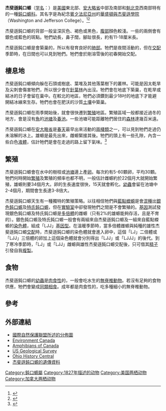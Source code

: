 {{Speciesbox
| name = 杰斐遜鈍口螈
| image = Ambystoma jeffersonianum.jpg
| image_width = 250px
| status = VU
| status_system = IUCN3.1
| trend = stable
| status_ref = <ref name=iucn>{{IUCN2009|assessors=Geoffrey Hammerson|year=2004|title=Ambystoma jeffersonianum|id=59059|downloaded=2009-09-11}}</ref>
| genus = Ambystoma
| species = jeffersonianum
| authority = Green, 1827
}}

'''杰斐遜鈍口螈'''（[[学名|学名]]：''{{lang|la|Ambystoma jeffersonianum}}''）是[[美國|美國]]東北部、[[安大略省|安大略省]]中部及南部和[[魁北克|魁北克]]西南部特有的一種[[鈍口螈科|鈍口螈科]]。其名字是為紀念[[賓夕法尼亞州|賓夕法尼亞州]]的[[華盛頓與杰斐遜學院|華盛頓與杰斐遜學院]]（Washington and Jefferson College）。<ref>{{cite web|title=Jefferson Salamander|work=ODNR Division of Wildlife - A to Z Species Guide|publisher=Ohio Department of Natural Resources|url=http://www.dnr.state.oh.us/Home/species_a_to_z/SpeciesGuideIndex/jeffersonsalamander/tabid/6663/Default.aspx|access-date=2009-09-11|archive-date=2014-01-21|archive-url=https://web.archive.org/web/20140121134036/http://www.dnr.state.oh.us/Home/species_a_to_z/SpeciesGuideIndex/jeffersonsalamander/tabid/6663/Default.aspx|dead-url=no}}</ref><ref>{{cite web|title=Jefferson's Salamander|work=Ohio History Central|publisher=Ohio Historical Society|date=2009|url=http://www.ohiohistorycentral.org/entry.php?rec=1032|access-date=2009-09-11|archive-date=2006-06-13|archive-url=https://web.archive.org/web/20060613190600/http://ohiohistorycentral.org/entry.php?rec=1032|dead-url=no}}</ref>

杰斐遜鈍口螈的背部一般呈深灰色、褐色或黑色，[[腹部|腹部]]顏色較淺。一些的兩側會有銀色或藍色的斑點。牠們幼長，鼻子闊，腳趾很長，約有11-18厘米長。

杰斐遜鈍口螈是會築巢的，所以有發育良好的[[肺部|肺部]]。牠們是夜間活動的，但在[[交配|交配]]季節時，在日間也可以見到牠們。牠們會於剛溶雪後的初春開始交配。

==棲息地==
杰斐遜鈍口螈傾向躲在石頭或樹底、葉堆及其他落葉樹下的叢林。可能是因太乾旱及尖刺會傷害牠們，所以很少會在[[針葉林|針葉林]]內出沒。牠們會在地底下築巢，在乾旱或結冰的日子會留在巢中。在較北的地區，牠們必須鑽到最少18吋的地底下才能避開結冰線來生存。牠們也會在肥沃的沙質[[土壤|土壤]]中築巢。

杰斐遜鈍口螈在雨季開始後，就會很快遷到[[繁殖|繁殖]]地區。繁殖區域一般都接近過冬的地方，會是沒有[[魚|魚]]的[[池塘|池塘]]及[[春池|春池]]。一些池塘可能距離牠們居住的[[森林|森林]]達幾百米遠。

杰斐遜鈍口螈在[[安大略省|安大略省]]是[[春天|春天]]最早出來活動的[[兩棲類|兩棲類]]之一，可以見到牠們走過仍未溶解的冰上。雄螈是最先出來，雌螈緊接其後。牠們的頭上有一些孔隙，內含一些白色[[液體|液體]]，估計牠們是會在走過的路上留下氣味。<ref name=jaeger1993>{{Cite journal en|title=Salamander Homing Behavior and Territorial Pheromones: Alternative Hypotheses|author=Robert G. Jaeger, Deborah Fortune, Gary Hill, Amy Palen and George Risher|url=http://links.jstor.org/sici?sici=0022-1511(199306)27%3A2%3C236%3ASHBATP%3E2.0.CO%3B2-M|journal=Journal of Herpetology|volume=27|issue=2|pages=236-9|date=Jun 1993}}</ref>

==繁殖==
杰斐遜鈍口螈會在水中的樹枝或[[池塘|池塘]]邊上產[[卵|卵]]。每次約有5-60顆卵，平均30顆。牠們何時開始[[繁殖|繁殖]]及繁殖的頻率也都不明，一般估計雌螈約於22個月大就開始繁殖，雄螈則要34個月大。卵的生長速度很快，15天就會孵化。[[幼蟲|幼蟲]]會留在池塘中2-4個月，期間會生長達3-8倍大。

杰斐遜鈍口螈天生有一種獨特的繁殖策略。以往相信牠們與[[藍點蠑螈|藍點蠑螈]]是會[[混種|混種]]出[[銀色鈍口螈|銀色鈍口螈]]及[[特氏鈍口螈|特氏鈍口螈]]，但在[[實驗室|實驗室]]中卻發現牠們之間是不會繁殖的。[[基因|基因]]測試發現銀色鈍口螈及特氏鈍口螈是[[多倍體|多倍體]]的雌螈（只有2%的雄螈能夠存活，且是不育的）。銀色鈍口螈及特氏鈍口螈一般會有兩組來自杰斐遜鈍口螈及一組來自藍點蠑螈的[[染色體|染色體]]，組成「LJJ」[[基因型|基因型]]。在溫暖季節時，當多倍體雌螈與純種的雄性杰斐遜鈍口螈[[交配|交配]]時，杰斐遜鈍口螈的染色體就會進入卵中，這個「LJ」二倍體或「LJJ」三倍體的卵加上這個染色體就會分別得出「LJJ」或「LJJJ」的後代。到了寒冷季節時，「LJ」或「LJJ」雌螈與雄性杰斐遜鈍口螈交配後，只可借其[[精子|精子]]引發自我[[複製|複製]]。

==食物==
杰斐遜鈍口螈的[[幼蟲|幼蟲]]是[[肉食性|肉食性]]的，一般會吃水生的[[無脊椎動物|無脊椎動物]]。若沒有足夠的食物供應，牠們會變成[[同類相食|同類相食]]。成年都是肉食性的，吃多種細小的無脊椎動物。

==參考==
{{Reflist}}

==外部連結==
* [http://www.iucnredlist.org/search/rangemap.php?species=59059 國際自然保護聯盟所述的分佈圖] {{Wayback|url=http://www.iucnredlist.org/search/rangemap.php?species=59059 |date=20070311110118 }}
* [http://www.speciesatrisk.gc.ca/search/speciesDetails_e.cfm?SpeciesID=642 Environment Canada] {{Wayback|url=http://www.speciesatrisk.gc.ca/search/speciesDetails_e.cfm?SpeciesID=642 |date=20060203091630 }}
* [https://web.archive.org/web/20050212160759/http://collections.ic.gc.ca/amphibians/taxa/species/ambystoma_jeffersonianum.html Amphibians of Canada]
* [https://web.archive.org/web/20050315180434/http://www.npwrc.usgs.gov/narcam/idguide/ambyjeff.htm US Geological Survey]
* [http://www.ohiohistorycentral.org/entry.php?rec=1032 Ohio History Central] {{Wayback|url=http://www.ohiohistorycentral.org/entry.php?rec=1032 |date=20060613190600 }}
* [http://www.uoguelph.ca/ib/faculty/faculty_bogart.shtml#publications 杰斐遜鈍口螈的遺傳資料] {{Wayback|url=http://www.uoguelph.ca/ib/faculty/faculty_bogart.shtml#publications |date=20080209000304 }}
{{Taxonbar|from=Q2511623}}

[[Category:鈍口螈屬|Category:鈍口螈屬]]
[[Category:1827年描述的动物|Category:1827年描述的动物]]
[[Category:美国两栖动物|Category:美国两栖动物]]
[[Category:加拿大两栖动物|Category:加拿大两栖动物]]